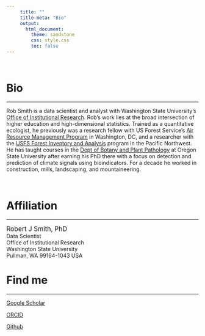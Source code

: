 ```yaml
---
     title: ""
     title-meta: "Bio"
     output:
       html_document:
         theme: sandstone
         css: style.css
         toc: false
---
```

\  

# Bio
******  

Rob Smith is a data scientist and analyst with Washington State University's [Office of Institutional Research](https://ir.wsu.edu/){target="_blank"}.  Rob's work lies at the broad intersection of higher education and high-dimensional statistics.  Trained as a quantitative ecologist, he previously was a research fellow with US Forest Service's [Air Resource Management Program](https://www.fs.fed.us/air/index.htm){target="_blank"} in Washington, DC, and a researcher with the [USFS Forest Inventory and Analysis](https://www.fs.usda.gov/pnw/program/rma){target="_blank"} program in the Pacific Northwest.  He has taught courses in the [Dept of Botany and Plant Pathology](https://bpp.oregonstate.edu){target="_blank"} at Oregon State University after earning his PhD there with a focus on detection and prediction of climate signals using bioindicators.  For a decade he worked in construction, mills, landscaping, and mountaineering.  

<!-- \   -->

<!-- # Keywords -->
<!-- ******   -->

<!-- Air quality; biogeography; climate effects; climate mitigation; community ecology; disturbances; ecology; forecasting; forestry; lichens; open-source software; plant ecology; statistics; vegetation.   -->

\  

# Affiliation
******

<span style='font-size: 1.2em;'>Robert J Smith, PhD</span>  
Data Scientist  
Office of Institutional Research  
Washington State University  
Pullman, WA 99164-1043 USA  


# Find me
******

[Google Scholar](https://scholar.google.com/citations?user=irFda2YAAAAJ){target="_blank"}

[ORCID](http://orcid.org/0000-0001-5085-634X){target="_blank"}

[Github](https://github.com/phytomosaic/){target="_blank"}
